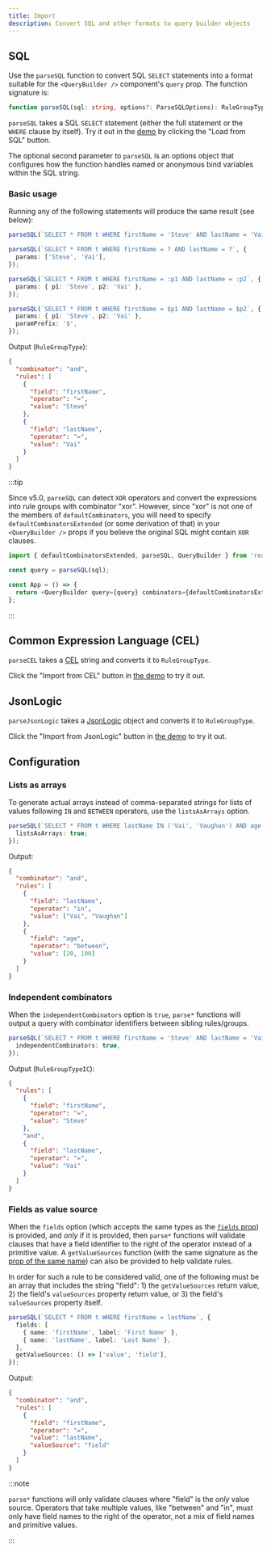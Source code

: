 ```yaml
---
title: Import
description: Convert SQL and other formats to query builder objects
---
```



<TypeScriptAdmonition />

## SQL

Use the `parseSQL` function to convert SQL `SELECT` statements into a format suitable for the `<QueryBuilder />` component's `query` prop. The function signature is:

```ts
function parseSQL(sql: string, options?: ParseSQLOptions): RuleGroupTypeAny;
```

`parseSQL` takes a SQL `SELECT` statement (either the full statement or the `WHERE` clause by itself). Try it out in the [demo](/demo) by clicking the "Load from SQL" button.

The optional second parameter to `parseSQL` is an options object that configures how the function handles named or anonymous bind variables within the SQL string.

### Basic usage

Running any of the following statements will produce the same result (see below):

```ts
parseSQL(`SELECT * FROM t WHERE firstName = 'Steve' AND lastName = 'Vai'`);

parseSQL(`SELECT * FROM t WHERE firstName = ? AND lastName = ?`, {
  params: ['Steve', 'Vai'],
});

parseSQL(`SELECT * FROM t WHERE firstName = :p1 AND lastName = :p2`, {
  params: { p1: 'Steve', p2: 'Vai' },
});

parseSQL(`SELECT * FROM t WHERE firstName = $p1 AND lastName = $p2`, {
  params: { p1: 'Steve', p2: 'Vai' },
  paramPrefix: '$',
});
```

Output (`RuleGroupType`):

```json
{
  "combinator": "and",
  "rules": [
    {
      "field": "firstName",
      "operator": "=",
      "value": "Steve"
    },
    {
      "field": "lastName",
      "operator": "=",
      "value": "Vai"
    }
  ]
}
```

:::tip

Since v5.0, `parseSQL` can detect `XOR` operators and convert the expressions into rule groups with combinator "xor". However, since "xor" is not one of the members of `defaultCombinators`, you will need to specify `defaultCombinatorsExtended` (or some derivation of that) in your `<QueryBuilder />` props if you believe the original SQL might contain `XOR` clauses.

```ts
import { defaultCombinatorsExtended, parseSQL, QueryBuilder } from 'react-querybuilder';

const query = parseSQL(sql);

const App = () => {
  return <QueryBuilder query={query} combinators={defaultCombinatorsExtended} />;
};
```

:::

## Common Expression Language (CEL)

`parseCEL` takes a [CEL](https://github.com/google/cel-spec) string and converts it to `RuleGroupType`.

Click the "Import from CEL" button in [the demo](/demo) to try it out.

## JsonLogic

`parseJsonLogic` takes a [JsonLogic](https://jsonlogic.com/) object and converts it to `RuleGroupType`.

Click the "Import from JsonLogic" button in [the demo](/demo) to try it out.

## Configuration

### Lists as arrays

To generate actual arrays instead of comma-separated strings for lists of values following `IN` and `BETWEEN` operators, use the `listsAsArrays` option.

```ts
parseSQL(`SELECT * FROM t WHERE lastName IN ('Vai', 'Vaughan') AND age BETWEEN 20 AND 100`, {
  listsAsArrays: true;
});
```

Output:

```json
{
  "combinator": "and",
  "rules": [
    {
      "field": "lastName",
      "operator": "in",
      "value": ["Vai", "Vaughan"]
    },
    {
      "field": "age",
      "operator": "between",
      "value": [20, 100]
    }
  ]
}
```

### Independent combinators

When the `independentCombinators` option is `true`, `parse*` functions will output a query with combinator identifiers between sibling rules/groups.

```ts
parseSQL(`SELECT * FROM t WHERE firstName = 'Steve' AND lastName = 'Vai'`, {
  independentCombinators: true,
});
```

Output (`RuleGroupTypeIC`):

```json
{
  "rules": [
    {
      "field": "firstName",
      "operator": "=",
      "value": "Steve"
    },
    "and",
    {
      "field": "lastName",
      "operator": "=",
      "value": "Vai"
    }
  ]
}
```

### Fields as value source

When the `fields` option (which accepts the same types as the [`fields` prop](./querybuilder#fields)) is provided, and _only_ if it is provided, then `parse*` functions will validate clauses that have a field identifier to the right of the operator instead of a primitive value. A `getValueSources` function (with the same signature as the [prop of the same name](./querybuilder#getvaluesources)) can also be provided to help validate rules.

In order for such a rule to be considered valid, one of the following must be an array that includes the string "field": 1) the `getValueSources` return value, 2) the field's `valueSources` property return value, or 3) the field's `valueSources` property itself.

```ts
parseSQL(`SELECT * FROM t WHERE firstName = lastName`, {
  fields: [
    { name: 'firstName', label: 'First Name' },
    { name: 'lastName', label: 'Last Name' },
  ],
  getValueSources: () => ['value', 'field'],
});
```

Output:

```json
{
  "combinator": "and",
  "rules": [
    {
      "field": "firstName",
      "operator": "=",
      "value": "lastName",
      "valueSource": "field"
    }
  ]
}
```

:::note

`parse*` functions will only validate clauses where "field" is the _only_ value source. Operators that take multiple values, like "between" and "in", must only have field names to the right of the operator, not a mix of field names and primitive values.

:::
